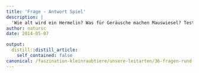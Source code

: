 ```yaml
---
title: 'Frage - Antwort Spiel'
description: |
  'Wie alt wird ein Hermelin? Was für Geräusche machen Mauswiesel? Teste dein Wissen in diesem spannenden Quiz zu den Wieseln! Klicke hier um den Test durchzuführen. Bist du fertig? Hier sind die richtigen Antworten.'
author: natursc
date: 2014-05-07

output:
  distill::distill_article:
    self_contained: false
canonical: /faszination-kleinraubtiere/unsere-leitarten/36-fragen-rund-um-die-wiesel
---
```






<!--http://wieselundco.ch/faszination-kleinraubtiere/unsere-leitarten/36-fragen-rund-um-die-wiesel-->
